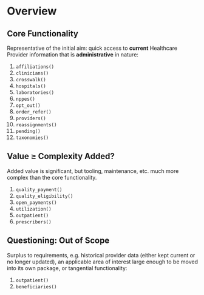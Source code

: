 # Overview {.unnumbered}



## Core Functionality

Representative of the initial aim: quick access to **current** Healthcare Provider information that is **administrative** in nature:

1.  `affiliations()`
2.  `clinicians()`
3.  `crosswalk()`
4.  `hospitals()`
5.  `laboratories()`
6.  `nppes()`
7.  `opt_out()`
8.  `order_refer()`
9.  `providers()`
10. `reassignments()`
11. `pending()`
12. `taxonomies()`

## Value ≥ Complexity Added?

Added value is significant, but tooling, maintenance, etc. much more complex than the core functionality.

1.  `quality_payment()`
2.  `quality_eligibility()`
3.  `open_payments()`
4.  `utilization()`
5.  `outpatient()`
6.  `prescribers()`

## Questioning: Out of Scope

Surplus to requirements, e.g. historical provider data (either kept current or no longer updated), an applicable area of interest large enough to be moved into its own package, or tangential functionality:

1.  `outpatient()`
2.  `beneficiaries()`
